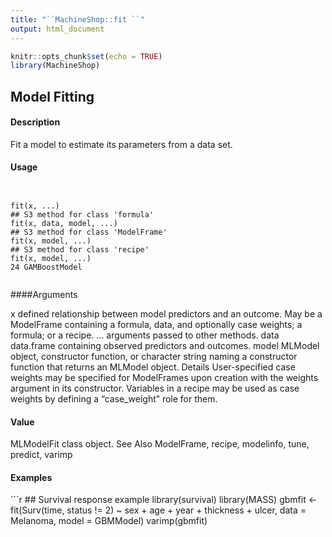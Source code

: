 ```yaml
---
title: "``MachineShop::fit ``"
output: html_document
---
```


```r
knitr::opts_chunk$set(echo = TRUE)
library(MachineShop)
```

## Model Fitting

#### Description

Fit a model to estimate its parameters from a data set.

#### Usage
<pre><code>

fit(x, ...)
## S3 method for class 'formula'
fit(x, data, model, ...)
## S3 method for class 'ModelFrame'
fit(x, model, ...)
## S3 method for class 'recipe'
fit(x, model, ...)
24 GAMBoostModel

</code></pre>
####Arguments

x defined relationship between model predictors and an outcome. May be a ModelFrame
containing a formula, data, and optionally case weights; a formula; or a recipe.
... arguments passed to other methods.
data data.frame containing observed predictors and outcomes.
model MLModel object, constructor function, or character string naming a constructor
function that returns an MLModel object.
Details
User-specified case weights may be specified for ModelFrames upon creation with the weights
argument in its constructor.
Variables in a recipe may be used as case weights by defining a "case_weight" role for them.

#### Value

MLModelFit class object.
See Also
ModelFrame, recipe, modelinfo, tune, predict, varimp

#### Examples
```r

## Survival response example
library(survival)
library(MASS)
gbmfit <- fit(Surv(time, status != 2) ~ sex + age + year + thickness + ulcer,
data = Melanoma, model = GBMModel)
varimp(gbmfit)
